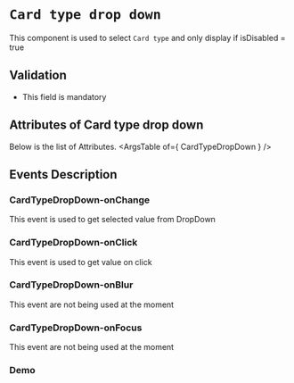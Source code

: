 <!-- Custom-MDX-Documentation.mdx -->

# `Card type drop down`

This component is used to select `Card type` and only display if isDisabled = true

## Validation 
- This field is mandatory

## Attributes of Card type drop down
Below is the list of Attributes.
<ArgsTable of={ CardTypeDropDown } /> 

## Events Description

### CardTypeDropDown-onChange

This event is used to get selected value from DropDown

### CardTypeDropDown-onClick

This event is used to get value on click

### CardTypeDropDown-onBlur

This event are not being used at the moment

### CardTypeDropDown-onFocus

This event are not being used at the moment

### Demo

<Canvas>
<Story id="cardtypedropdown--primary" />
</Canvas>

 